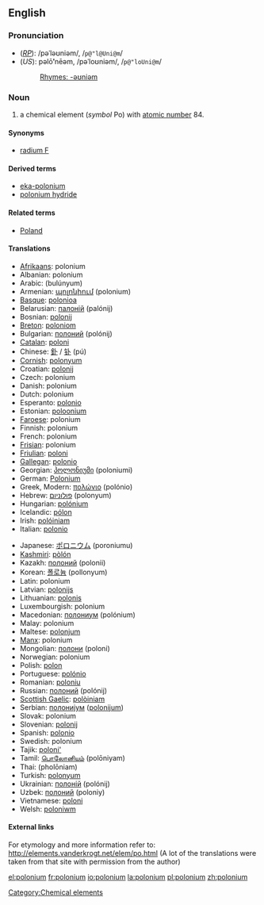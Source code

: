 {{See|Polonium}}

==English==
{{elements|Po|bismuth|Bi|astatine|At}}
===Pronunciation===
*(''[[RP]]''): /pəˈləʊniəm/, /<tt>p@"l@Uni@m</tt>/
*(''US''): pəlō'''ʹ'''nēəm, /pəˈloʊniəm/, /<tt>p@"loUni@m</tt>/
*:[[Rhymes:English:-əʊniəm|Rhymes: -əʊniəm]]

=== Noun ===
{{en-noun-unc}}
{{wikipedia}}

# a chemical element (''symbol'' Po) with [[atomic number]] 84.

====Synonyms====
*[[radium F]]

====Derived terms====
*[[eka-polonium]]
*[[polonium hydride]]

====Related terms====
*[[Poland]]<!--after which polonium is named-->

==== Translations ====
{{top}}
*[[Afrikaans]]: polonium
*Albanian: polonium
*Arabic: {{ARchar|[[بولونيوم]]}} (bulúnyum) {{m}}
*Armenian: [[պոլոնիում]] (polonium)
*[[Basque]]: [[polonioa]]
*Belarusian: [[палонiй]] (palónij) {{m}}
*Bosnian: [[polonij]]
*[[Breton]]: [[poloniom]]
*Bulgarian: [[полоний]] (polónij) {{m}}
*[[Catalan]]: [[poloni]]
*Chinese: [[釙]] / [[钋]] (pú)
*[[Cornish]]: [[polonyum]]
*Croatian: [[polonij]]
*Czech: polonium
*Danish: polonium
*Dutch: polonium {{n}}
*Esperanto: [[polonio]]
*Estonian: [[poloonium]]
*[[Faroese]]: polonium
*Finnish: polonium
*French: polonium {{m}}
*[[Frisian]]: polonium
*[[Friulian]]: [[poloni]]
*[[Gallegan]]: [[polonio]]
*Georgian: [[პოლონიუმი]] (poloniumi)
*German: [[Polonium]] {{n}}
*Greek, Modern: [[πολώνιο]] (polónio) {{n}}
*Hebrew: [[פולוניום]] (polonyum)
*Hungarian: [[polónium]]
*Icelandic: [[pólon]]
*Irish: [[polóiniam]]
*Italian: [[polonio]] {{m}}
{{mid}}
*Japanese: [[ポロニウム]] (poroniumu)
*[[Kashmiri]]: [[pòlón]]
*Kazakh: [[полоний]] (polonii)
*Korean: [[폴로늄]] (pollonyum)
*Latin: polonium
*Latvian: [[polonijs]]
*Lithuanian: [[polonis]]
*Luxembourgish: polonium
*Macedonian: [[полониум]] (polónium) {{m}}
*Malay: polonium
*Maltese: [[polonjum]]
*[[Manx]]: polonium
*Mongolian: [[полони]] (poloni)
*Norwegian: polonium
*Polish: [[polon]] {{m}}
*Portuguese: [[polónio]] {{m}}
*Romanian: [[poloniu]] {{n}}
*Russian: [[полоний]] (polónij) {{m}}
*[[Scottish Gaelic]]: [[polòiniam]]
*Serbian: [[полониjум]] ([[polonijum]]) {{m}}
*Slovak: polonium
*Slovenian: [[polonij]]
*Spanish: [[polonio]] {{m}}
*Swedish: polonium
*Tajik: [[poloni']]
*Tamil: [[பொலோனியம்]] (polōniyam)
*Thai: {{THchar|[[พอโลเนียม]]}} (pholōniam)
*Turkish: [[polonyum]]
*Ukrainian: [[полонiй]] (polónij) {{m}}
*Uzbek: [[полоний]] (poloniy)
*Vietnamese: [[poloni]]
*Welsh: [[poloniwm]]
{{bottom}}

====External links====
For etymology and more information refer to:
http://elements.vanderkrogt.net/elem/po.html
(A lot of the translations were taken from that site with permission from the author)

[[Category:Chemical elements]]

[[el:polonium]]
[[fr:polonium]]
[[io:polonium]]
[[la:polonium]]
[[pl:polonium]]
[[zh:polonium]]